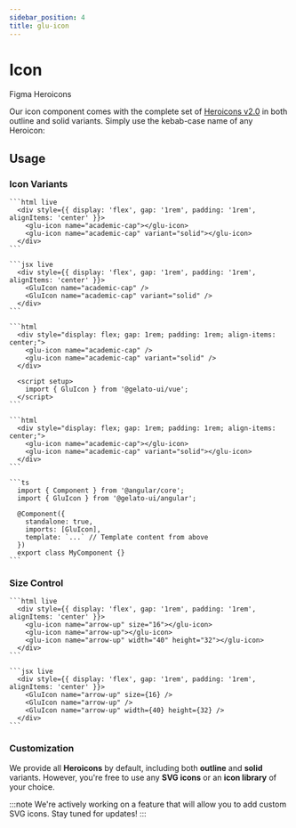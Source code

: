 ```yaml
---
sidebar_position: 4
title: glu-icon
---
```


# Icon


<p style={{ display: 'flex', gap: '1rem', alignItems: 'center' }}>
  <glu-button target="_blank" rel="noopener noreferrer" href="https://www.figma.com/design/jSs4mJxj7dJbXsCE1IHtqt/GelatoUI-Design-System-(V-0.1.0)?node-id=161-6434&t=BXYhGjvxr3AQeYvd-0">Figma</glu-button>
  <glu-button target="_blank" rel="noopener noreferrer" href="https://heroicons.com/">Heroicons</glu-button>
</p>

Our icon component comes with the complete set of [Heroicons v2.0](https://heroicons.com/) in both outline and solid variants. Simply use the kebab-case name of any Heroicon:

## Usage

### Icon Variants

<Tabs>
  <TabItem value="html" label="HTML">

    ```html live
      <div style={{ display: 'flex', gap: '1rem', padding: '1rem', alignItems: 'center' }}>
        <glu-icon name="academic-cap"></glu-icon>
        <glu-icon name="academic-cap" variant="solid"></glu-icon>
      </div>
    ```

  </TabItem>
  <TabItem value="jsx" label="React">

    ```jsx live
      <div style={{ display: 'flex', gap: '1rem', padding: '1rem', alignItems: 'center' }}>
        <GluIcon name="academic-cap" />
        <GluIcon name="academic-cap" variant="solid" />
      </div>
    ```
  </TabItem>
  <TabItem value="vue" label="Vue">

    ```html
      <div style="display: flex; gap: 1rem; padding: 1rem; align-items: center;">
        <glu-icon name="academic-cap" />
        <glu-icon name="academic-cap" variant="solid" />
      </div>

      <script setup>
        import { GluIcon } from '@gelato-ui/vue';
      </script>
    ```

  </TabItem>
  <TabItem value="angular" label="Angular">

    ```html
      <div style="display: flex; gap: 1rem; padding: 1rem; align-items: center;">
        <glu-icon name="academic-cap"></glu-icon>
        <glu-icon name="academic-cap" variant="solid"></glu-icon>
      </div>
    ```

    ```ts
      import { Component } from '@angular/core';
      import { GluIcon } from '@gelato-ui/angular';

      @Component({
        standalone: true,
        imports: [GluIcon],
        template: `...` // Template content from above
      })
      export class MyComponent {}
    ```
  </TabItem>
</Tabs>

### Size Control

<Tabs>
  <TabItem value="html" label="HTML">

    ```html live
      <div style={{ display: 'flex', gap: '1rem', padding: '1rem', alignItems: 'center' }}>
        <glu-icon name="arrow-up" size="16"></glu-icon>
        <glu-icon name="arrow-up"></glu-icon>
        <glu-icon name="arrow-up" width="40" height="32"></glu-icon>
      </div>
    ```

  </TabItem>
  <TabItem value="jsx" label="React">

    ```jsx live
      <div style={{ display: 'flex', gap: '1rem', padding: '1rem', alignItems: 'center' }}>
        <GluIcon name="arrow-up" size={16} />
        <GluIcon name="arrow-up" />
        <GluIcon name="arrow-up" width={40} height={32} />
      </div>
    ```

  </TabItem>
</Tabs>

### Customization

We provide all **Heroicons** by default, including both **outline** and **solid** variants. However, you're free to use any **SVG icons** or an **icon library** of your choice.

:::note
We're actively working on a feature that will allow you to add custom SVG icons. Stay tuned for updates!
:::

<IconReadme />

